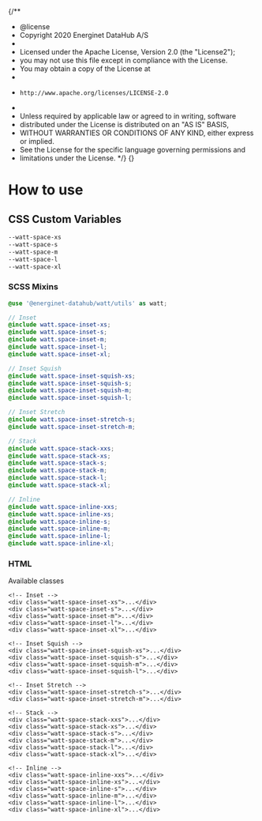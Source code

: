 {/**
 * @license
 * Copyright 2020 Energinet DataHub A/S
 *
 * Licensed under the Apache License, Version 2.0 (the "License2");
 * you may not use this file except in compliance with the License.
 * You may obtain a copy of the License at
 *
 *     http://www.apache.org/licenses/LICENSE-2.0
 *
 * Unless required by applicable law or agreed to in writing, software
 * distributed under the License is distributed on an "AS IS" BASIS,
 * WITHOUT WARRANTIES OR CONDITIONS OF ANY KIND, either express or implied.
 * See the License for the specific language governing permissions and
 * limitations under the License.
 */}
{}

<Meta title="Foundations/Spacing" />

# How to use

## CSS Custom Variables

```css
--watt-space-xs
--watt-space-s
--watt-space-m
--watt-space-l
--watt-space-xl
```

### SCSS Mixins

```scss
@use '@energinet-datahub/watt/utils' as watt;

// Inset
@include watt.space-inset-xs;
@include watt.space-inset-s;
@include watt.space-inset-m;
@include watt.space-inset-l;
@include watt.space-inset-xl;

// Inset Squish
@include watt.space-inset-squish-xs;
@include watt.space-inset-squish-s;
@include watt.space-inset-squish-m;
@include watt.space-inset-squish-l;

// Inset Stretch
@include watt.space-inset-stretch-s;
@include watt.space-inset-stretch-m;

// Stack
@include watt.space-stack-xxs;
@include watt.space-stack-xs;
@include watt.space-stack-s;
@include watt.space-stack-m;
@include watt.space-stack-l;
@include watt.space-stack-xl;

// Inline
@include watt.space-inline-xxs;
@include watt.space-inline-xs;
@include watt.space-inline-s;
@include watt.space-inline-m;
@include watt.space-inline-l;
@include watt.space-inline-xl;
```

### HTML

Available classes

```markup
<!-- Inset -->
<div class="watt-space-inset-xs">...</div>
<div class="watt-space-inset-s">...</div>
<div class="watt-space-inset-m">...</div>
<div class="watt-space-inset-l">...</div>
<div class="watt-space-inset-xl">...</div>

<!-- Inset Squish -->
<div class="watt-space-inset-squish-xs">...</div>
<div class="watt-space-inset-squish-s">...</div>
<div class="watt-space-inset-squish-m">...</div>
<div class="watt-space-inset-squish-l">...</div>

<!-- Inset Stretch -->
<div class="watt-space-inset-stretch-s">...</div>
<div class="watt-space-inset-stretch-m">...</div>

<!-- Stack -->
<div class="watt-space-stack-xxs">...</div>
<div class="watt-space-stack-xs">...</div>
<div class="watt-space-stack-s">...</div>
<div class="watt-space-stack-m">...</div>
<div class="watt-space-stack-l">...</div>
<div class="watt-space-stack-xl">...</div>

<!-- Inline -->
<div class="watt-space-inline-xxs">...</div>
<div class="watt-space-inline-xs">...</div>
<div class="watt-space-inline-s">...</div>
<div class="watt-space-inline-m">...</div>
<div class="watt-space-inline-l">...</div>
<div class="watt-space-inline-xl">...</div>
```
